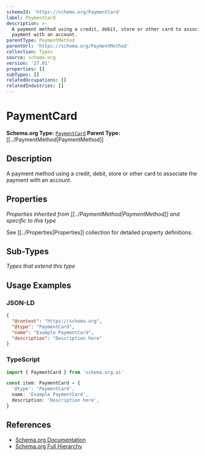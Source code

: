 ```yaml
---
schemaId: 'https://schema.org/PaymentCard'
label: PaymentCard
description: >-
  A payment method using a credit, debit, store or other card to associate the
  payment with an account.
parentType: PaymentMethod
parentUrl: 'https://schema.org/PaymentMethod'
collection: Types
source: schema.org
version: '27.01'
properties: []
subTypes: []
relatedOccupations: []
relatedIndustries: []
---
```

# PaymentCard

**Schema.org Type:** [`PaymentCard`](https://schema.org/PaymentCard)
**Parent Type:** [[../PaymentMethod|PaymentMethod]]

## Description

A payment method using a credit, debit, store or other card to associate the payment with an account.

## Properties

*Properties inherited from [[../PaymentMethod|PaymentMethod]] and specific to this type*

See [[../Properties|Properties]] collection for detailed property definitions.

## Sub-Types

*Types that extend this type*

## Usage Examples

### JSON-LD

```json
{
  "@context": "https://schema.org",
  "@type": "PaymentCard",
  "name": "Example PaymentCard",
  "description": "Description here"
}
```

### TypeScript

```typescript
import { PaymentCard } from 'schema.org.ai'

const item: PaymentCard = {
  '@type': 'PaymentCard',
  name: 'Example PaymentCard',
  description: 'Description here',
}
```

## References

- [Schema.org Documentation](https://schema.org/PaymentCard)
- [Schema.org Full Hierarchy](https://schema.org/docs/full.html)
